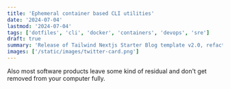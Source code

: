 ```yaml
---
title: 'Ephemeral container based CLI utilities'
date: '2024-07-04'
lastmod: '2024-07-04'
tags: ['dotfiles', 'cli', 'docker', 'containers', 'devops', 'sre']
draft: true
summary: 'Release of Tailwind Nextjs Starter Blog template v2.0, refactored with Nextjs App directory and React Server Components setup.Discover the new features and how to migrate from V1.'
images: ['/static/images/twitter-card.png']
---
```


Also most software products leave some kind of residual and don't get removed from your computer fully.

